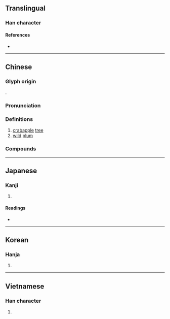 {{character info}}
==Translingual==

===Han character===
{{Han char|rn=75|rad=木|as=08|sn=12|four=90904|canj=FBRD|ids=⿱𫩠木,⿱龸呆}}

====References====
* {{Han ref|kx=0533.140|dkj=14953|dj=0921.120|hdz=21231.070|uh=68E0|ud=26848|bh=B4C5|bd=46277}}

----

==Chinese==
{{zh-forms}}

===Glyph origin===
{{Han etym}}
{{Han compound|尚|木|c1=p|c2=s|t2=tree, wood|ls=psc}}.

===Pronunciation===
{{zh-pron
|m=táng
|c=tong4
|mn=tông
|mn-t=tang5
|mc=y
|oc=y
|ma=
|cat=n
}}

===Definitions===
{{zh-hanzi}}

# [[crabapple]] [[tree]]
# [[wild]] [[plum]]

===Compounds===
{{zh-der|棠棣|德懋棠蔭|召棠|四季海棠|甘棠遺愛|甘棠|甘棠有蔭|棠梨|棠陰|棠棣競秀|秋海棠|甘棠之惠|瓊崖海棠|海棠果|海棠|棠谿|發棠|麗格海棠}}

----

==Japanese==

===Kanji===
{{ja-kanji|grade=|rs=木08}}

# {{rfdef|ja|sort=木08}}

====Readings====
* {{ja-readings|on=[[とう]] (tō), [[どう]] (dō)|kun=[[やまなし]] (yamanashi)}}

----

==Korean==

===Hanja===
{{ko-hanja|hangeul=당|eumhun=|rv=dang|mr=tang|y=tang}}

# {{rfdef|ko|sort=木08}}

----

==Vietnamese==

===Han character===
{{vi-readings|reading=đường|rs=木08}}

# {{rfdef|vi|sort=木08}}